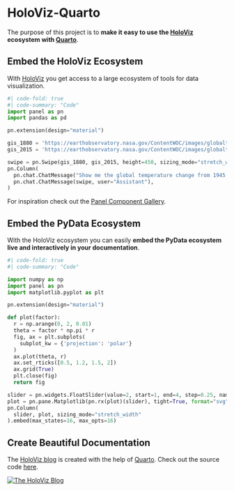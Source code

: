 # HoloViz-Quarto

The purpose of this project is to **make it easy to use the [HoloViz](https://holoviz.org/) ecosystem with [Quarto](https://quarto.org/)**.

## Embed the HoloViz Ecosystem

With [HoloViz](https://holoviz.org/) you get access to a large ecosystem of tools for data visualization.

```python
#| code-fold: true
#| code-summary: "Code"
import panel as pn
import pandas as pd

pn.extension(design="material")

gis_1880 = 'https://earthobservatory.nasa.gov/ContentWOC/images/globaltemp/global_gis_1945-1949.png'
gis_2015 = 'https://earthobservatory.nasa.gov/ContentWOC/images/globaltemp/global_gis_2015-2019.png'

swipe = pn.Swipe(gis_1880, gis_2015, height=450, sizing_mode="stretch_width")
pn.Column(
  pn.chat.ChatMessage("Show me the global temperature change from 1945 to 2019", user="User"),
  pn.chat.ChatMessage(swipe, user="Assistant"),
)
```

For inspiration check out the [Panel Component Gallery](https://panel.holoviz.org/reference/index.html).

## Embed the PyData Ecosystem

With the HoloViz ecosystem you can easily **embed the PyData ecosystem live and interactively in
your documentation**.

```python
#| code-fold: true
#| code-summary: "Code"

import numpy as np
import panel as pn
import matplotlib.pyplot as plt

pn.extension(design="material")

def plot(factor):
  r = np.arange(0, 2, 0.01)
  theta = factor * np.pi * r
  fig, ax = plt.subplots(
    subplot_kw = {'projection': 'polar'} 
  )
  ax.plot(theta, r)
  ax.set_rticks([0.5, 1.2, 1.5, 2])
  ax.grid(True)
  plt.close(fig)
  return fig

slider = pn.widgets.FloatSlider(value=2, start=1, end=4, step=0.25, name="Factor")
plot = pn.pane.Matplotlib(pn.rx(plot)(slider), tight=True, format="svg", height=400, sizing_mode="stretch_width")
pn.Column(
  slider, plot, sizing_mode="stretch_width"
).embed(max_states=16, max_opts=16)
```

## Create Beautiful Documentation

The [HoloViz blog](https://blog.holoviz.org/) is created with the help of [Quarto](https://quarto.org/). Check out the source code [here](https://github.com/holoviz-dev/blog).

[![The HoloViz Blog](assets/images/holoviz-blog.png)](https://blog.holoviz.org/)
